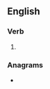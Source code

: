 ==English==

===Verb===
{{head|en|verb form}}

# {{en-past of|sermonize}}

===Anagrams===
* {{anagrams|en|a=deeimnorsz|demonizers|modernizes}}